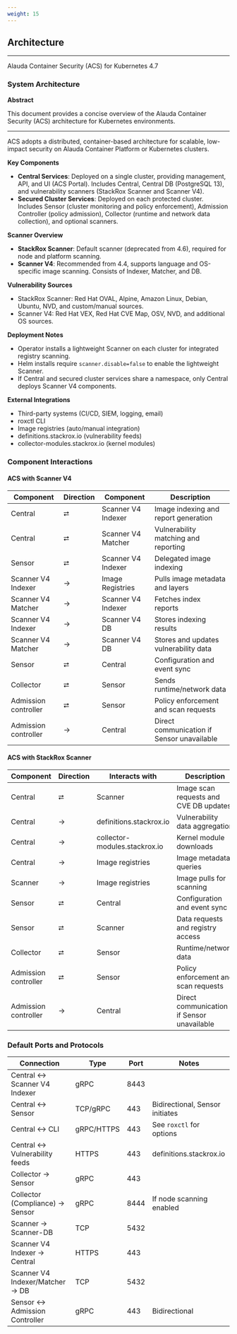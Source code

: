 ```yaml
---
weight: 15
---
```



## Architecture

---

Alauda Container Security (ACS) for Kubernetes 4.7

### System Architecture

**Abstract**

This document provides a concise overview of the Alauda Container Security (ACS) architecture for Kubernetes environments.

---

ACS adopts a distributed, container-based architecture for scalable, low-impact security on Alauda Container Platform or Kubernetes clusters.

**Key Components**

- **Central Services**: Deployed on a single cluster, providing management, API, and UI (ACS Portal). Includes Central, Central DB (PostgreSQL 13), and vulnerability scanners (StackRox Scanner and Scanner V4).
- **Secured Cluster Services**: Deployed on each protected cluster. Includes Sensor (cluster monitoring and policy enforcement), Admission Controller (policy admission), Collector (runtime and network data collection), and optional scanners.

**Scanner Overview**

- **StackRox Scanner**: Default scanner (deprecated from 4.6), required for node and platform scanning.
- **Scanner V4**: Recommended from 4.4, supports language and OS-specific image scanning. Consists of Indexer, Matcher, and DB.

**Vulnerability Sources**

- StackRox Scanner: Red Hat OVAL, Alpine, Amazon Linux, Debian, Ubuntu, NVD, and custom/manual sources.
- Scanner V4: Red Hat VEX, Red Hat CVE Map, OSV, NVD, and additional OS sources.

**Deployment Notes**

- Operator installs a lightweight Scanner on each cluster for integrated registry scanning.
- Helm installs require `scanner.disable=false` to enable the lightweight Scanner.
- If Central and secured cluster services share a namespace, only Central deploys Scanner V4 components.

**External Integrations**

- Third-party systems (CI/CD, SIEM, logging, email)
- roxctl CLI
- Image registries (auto/manual integration)
- definitions.stackrox.io (vulnerability feeds)
- collector-modules.stackrox.io (kernel modules)

### Component Interactions

#### ACS with Scanner V4

| Component         | Direction | Component             | Description                                      |
|-------------------|-----------|-----------------------|--------------------------------------------------|
| Central           | ⮂         | Scanner V4 Indexer    | Image indexing and report generation             |
| Central           | ⮂         | Scanner V4 Matcher    | Vulnerability matching and reporting             |
| Sensor            | ⮂         | Scanner V4 Indexer    | Delegated image indexing                         |
| Scanner V4 Indexer| →         | Image Registries      | Pulls image metadata and layers                  |
| Scanner V4 Matcher| →         | Scanner V4 Indexer    | Fetches index reports                            |
| Scanner V4 Indexer| →         | Scanner V4 DB         | Stores indexing results                          |
| Scanner V4 Matcher| →         | Scanner V4 DB         | Stores and updates vulnerability data            |
| Sensor            | ⮂         | Central               | Configuration and event sync                     |
| Collector         | ⮂         | Sensor                | Sends runtime/network data                       |
| Admission controller | ⮂      | Sensor                | Policy enforcement and scan requests             |
| Admission controller | →      | Central               | Direct communication if Sensor unavailable       |

#### ACS with StackRox Scanner

| Component         | Direction | Interacts with            | Description                                      |
|-------------------|-----------|--------------------------|--------------------------------------------------|
| Central           | ⮂         | Scanner                  | Image scan requests and CVE DB updates            |
| Central           | →         | definitions.stackrox.io   | Vulnerability data aggregation                   |
| Central           | →         | collector-modules.stackrox.io | Kernel module downloads                     |
| Central           | →         | Image registries          | Image metadata queries                           |
| Scanner           | →         | Image registries          | Image pulls for scanning                         |
| Sensor            | ⮂         | Central                   | Configuration and event sync                     |
| Sensor            | ⮂         | Scanner                   | Data requests and registry access                |
| Collector         | ⮂         | Sensor                    | Runtime/network data                             |
| Admission controller | ⮂      | Sensor                    | Policy enforcement and scan requests             |
| Admission controller | →      | Central                   | Direct communication if Sensor unavailable       |

### Default Ports and Protocols

| Connection                        | Type         | Port  | Notes                                           |
|------------------------------------|--------------|-------|-------------------------------------------------|
| Central ↔ Scanner V4 Indexer       | gRPC         | 8443  |                                                 |
| Central ↔ Sensor                   | TCP/gRPC     | 443   | Bidirectional, Sensor initiates                  |
| Central ↔ CLI                      | gRPC/HTTPS   | 443   | See `roxctl` for options                        |
| Central ↔ Vulnerability feeds      | HTTPS        | 443   | definitions.stackrox.io                          |
| Collector → Sensor                 | gRPC         | 443   |                                                 |
| Collector (Compliance) → Sensor    | gRPC         | 8444  | If node scanning enabled                         |
| Scanner → Scanner-DB               | TCP          | 5432  |                                                 |
| Scanner V4 Indexer → Central       | HTTPS        | 443   |                                                 |
| Scanner V4 Indexer/Matcher → DB    | TCP          | 5432  |                                                 |
| Sensor ↔ Admission Controller      | gRPC         | 443   | Bidirectional                                   |
